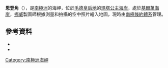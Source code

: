 {{Coord|73|37|S|4|14|W|source:GNIS|display=title}}

'''恩登角'''（{{lang-nn|Enden}}），是[[南極洲|南極洲]]的海岬，位於[[毛德皇后地|毛德皇后地]]的[[瑪塔公主海岸|瑪塔公主海岸]]，處於[[基爾萬海崖|基爾萬海崖]]，[[挪威|挪威]]製圖師根據測量和拍攝的空中照片繪入地圖，現時由[[南極條約體系|南極條約體系]]管理。

==參考資料==
*{{cite gnis | type = antarid | id = 4512| name = Enden Point | accessdate = 2012-03-01}}
*{{usgs-gazetteer|id=4512}}

{{Antarctica-geo-stub}}
[[Category:南極洲海岬|Category:南極洲海岬]]